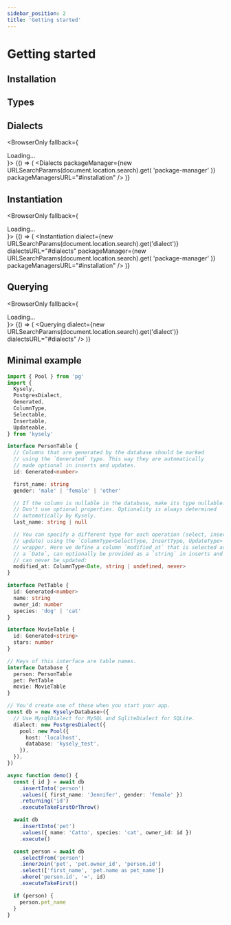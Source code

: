 ```yaml
---
sidebar_position: 2
title: 'Getting started'
---
```



# Getting started

## Installation

<Installation />

## Types

<Types />

## Dialects

<BrowserOnly fallback={<div>Loading...</div>}>
  {() => (
    <Dialects
      packageManager={new URLSearchParams(document.location.search).get(
        'package-manager'
      )}
      packageManagersURL="#installation"
    />
  )}
</BrowserOnly>

## Instantiation

<BrowserOnly fallback={<div>Loading...</div>}>
  {() => (
    <Instantiation
      dialect={new URLSearchParams(document.location.search).get('dialect')}
      dialectsURL="#dialects"
      packageManager={new URLSearchParams(document.location.search).get(
        'package-manager'
      )}
      packageManagersURL="#installation"
    />
  )}
</BrowserOnly>

<!--
## Migrations

<BrowserOnly fallback={<div>Loading...</div>}>
  {() => (
    <Migrations
      dialect={new URLSearchParams(document.location.search).get('dialect')}
      dialectsURL="#dialects"
    />
  )}
</BrowserOnly>
-->

## Querying

<BrowserOnly fallback={<div>Loading...</div>}>
  {() => (
    <Querying
      dialect={new URLSearchParams(document.location.search).get('dialect')}
      dialectsURL="#dialects"
    />
  )}
</BrowserOnly>

## Minimal example

```ts
import { Pool } from 'pg'
import {
  Kysely,
  PostgresDialect,
  Generated,
  ColumnType,
  Selectable,
  Insertable,
  Updateable,
} from 'kysely'

interface PersonTable {
  // Columns that are generated by the database should be marked
  // using the `Generated` type. This way they are automatically
  // made optional in inserts and updates.
  id: Generated<number>

  first_name: string
  gender: 'male' | 'female' | 'other'

  // If the column is nullable in the database, make its type nullable.
  // Don't use optional properties. Optionality is always determined
  // automatically by Kysely.
  last_name: string | null

  // You can specify a different type for each operation (select, insert and
  // update) using the `ColumnType<SelectType, InsertType, UpdateType>`
  // wrapper. Here we define a column `modified_at` that is selected as
  // a `Date`, can optionally be provided as a `string` in inserts and
  // can never be updated:
  modified_at: ColumnType<Date, string | undefined, never>
}

interface PetTable {
  id: Generated<number>
  name: string
  owner_id: number
  species: 'dog' | 'cat'
}

interface MovieTable {
  id: Generated<string>
  stars: number
}

// Keys of this interface are table names.
interface Database {
  person: PersonTable
  pet: PetTable
  movie: MovieTable
}

// You'd create one of these when you start your app.
const db = new Kysely<Database>({
  // Use MysqlDialect for MySQL and SqliteDialect for SQLite.
  dialect: new PostgresDialect({
    pool: new Pool({
      host: 'localhost',
      database: 'kysely_test',
    }),
  }),
})

async function demo() {
  const { id } = await db
    .insertInto('person')
    .values({ first_name: 'Jennifer', gender: 'female' })
    .returning('id')
    .executeTakeFirstOrThrow()

  await db
    .insertInto('pet')
    .values({ name: 'Catto', species: 'cat', owner_id: id })
    .execute()

  const person = await db
    .selectFrom('person')
    .innerJoin('pet', 'pet.owner_id', 'person.id')
    .select(['first_name', 'pet.name as pet_name'])
    .where('person.id', '=', id)
    .executeTakeFirst()

  if (person) {
    person.pet_name
  }
}
```
